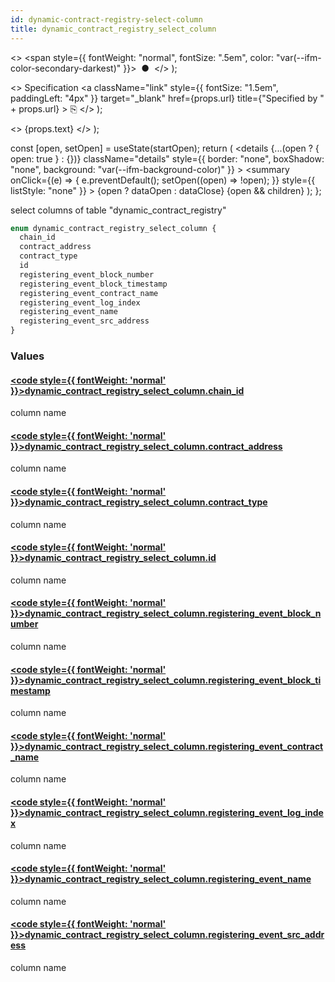 ```yaml
---
id: dynamic-contract-registry-select-column
title: dynamic_contract_registry_select_column
---
```


<head>
  <meta content="noindex" name="robots" />
  <meta charset="utf-8" />
</head>

  <>
    <span style={{ fontWeight: "normal", fontSize: ".5em", color: "var(--ifm-color-secondary-darkest)" }}>
      &nbsp;●&nbsp;
    </span>
  </>
);

  <>
    Specification
    <a
      className="link"
      style={{ fontSize: "1.5em", paddingLeft: "4px" }}
      target="_blank"
      href={props.url}
      title={"Specified by " + props.url}
    >
      ⎘
    </a>
  </>
);

  <>
    <span className={props.class}>{props.text}</span>
  </>
);


  const [open, setOpen] = useState(startOpen);
  return (
    <details
      {...(open ? { open: true } : {})}
      className="details"
      style={{ border: "none", boxShadow: "none", background: "var(--ifm-background-color)" }}
    >
      <summary
        onClick={(e) => {
          e.preventDefault();
          setOpen((open) => !open);
        }}
        style={{ listStyle: "none" }}
      >
        {open ? dataOpen : dataClose}
      </summary>
      {open && children}
    </details>
  );
};

select columns of table "dynamic_contract_registry"

```graphql
enum dynamic_contract_registry_select_column {
  chain_id
  contract_address
  contract_type
  id
  registering_event_block_number
  registering_event_block_timestamp
  registering_event_contract_name
  registering_event_log_index
  registering_event_name
  registering_event_src_address
}
```

### Values

#### [<code style={{ fontWeight: 'normal' }}>dynamic_contract_registry_select_column.<b>chain_id</b></code>](#)

column name

#### [<code style={{ fontWeight: 'normal' }}>dynamic_contract_registry_select_column.<b>contract_address</b></code>](#)

column name

#### [<code style={{ fontWeight: 'normal' }}>dynamic_contract_registry_select_column.<b>contract_type</b></code>](#)

column name

#### [<code style={{ fontWeight: 'normal' }}>dynamic_contract_registry_select_column.<b>id</b></code>](#)

column name

#### [<code style={{ fontWeight: 'normal' }}>dynamic_contract_registry_select_column.<b>registering_event_block_number</b></code>](#)

column name

#### [<code style={{ fontWeight: 'normal' }}>dynamic_contract_registry_select_column.<b>registering_event_block_timestamp</b></code>](#)

column name

#### [<code style={{ fontWeight: 'normal' }}>dynamic_contract_registry_select_column.<b>registering_event_contract_name</b></code>](#)

column name

#### [<code style={{ fontWeight: 'normal' }}>dynamic_contract_registry_select_column.<b>registering_event_log_index</b></code>](#)

column name

#### [<code style={{ fontWeight: 'normal' }}>dynamic_contract_registry_select_column.<b>registering_event_name</b></code>](#)

column name

#### [<code style={{ fontWeight: 'normal' }}>dynamic_contract_registry_select_column.<b>registering_event_src_address</b></code>](#)

column name
